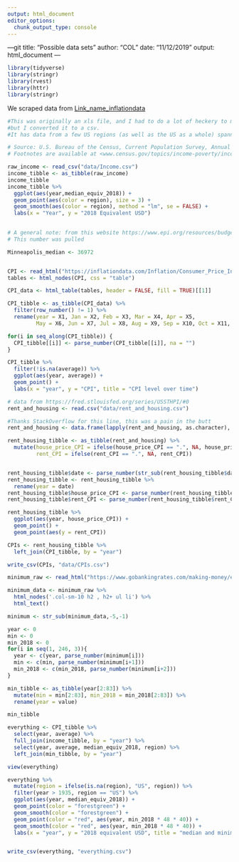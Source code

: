 ```yaml
---
output: html_document
editor_options: 
  chunk_output_type: console
---
```

---git 
title: "Possible data sets"
author: "COL"
date: "11/12/2019"
output: html_document
---

```r
library(tidyverse)
library(stringr)
library(rvest)
library(httr)
library(stringr)
```


We scraped data from [Link_name_inflationdata](https://inflationdata.com/Inflation/Consumer_Price_Index/HistoricalCPI.aspx?reloaded=true)



```r

#This was originally an xls file, and I had to do a lot of heckery to make it look pretty
#but I converted it to a csv.
#It has data from a few US regions (as well as the US as a whole) spanning 43 years

# Source: U.S. Bureau of the Census, Current Population Survey, Annual Social and Economic Supplements. For information on confidentiality protection, sampling error, nonsampling error, and definitions, see <www2.census.gov/programs-surveys/cps/techdocs/cpsmar19.pdf>.					
# Footnotes are available at <www.census.gov/topics/income-poverty/income/guidance/cps-historic-footnotes.html>.					

raw_income <- read_csv("data/Income.csv")
income_tibble <- as_tibble(raw_income)
income_tibble
income_tibble %>%
  ggplot(aes(year,median_equiv_2018)) +
  geom_point(aes(color = region), size = 3) +
  geom_smooth(aes(color = region), method = "lm", se = FALSE) +
  labs(x = "Year", y = "2018 Equivalent USD")
  
```

```r
# A general note: from this website https://www.epi.org/resources/budget/
# This number was pulled

Minneapolis_median <- 36972


CPI <- read_html("https://inflationdata.com/Inflation/Consumer_Price_Index/HistoricalCPI.aspx?reloaded=true")
tables <- html_nodes(CPI, css = "table") 

CPI_data <- html_table(tables, header = FALSE, fill = TRUE)[[1]]

CPI_tibble <- as_tibble(CPI_data) %>%
  filter(row_number() != 1) %>%
  rename(year = X1, Jan = X2, Feb = X3, Mar = X4, Apr = X5,
         May = X6, Jun = X7, Jul = X8, Aug = X9, Sep = X10, Oct = X11, Nov = X12, Dec = X13, average = X14)

for(i in seq_along(CPI_tibble)) {
  CPI_tibble[[i]] <- parse_number(CPI_tibble[[i]], na = "")
}

CPI_tibble %>%
  filter(!is.na(average)) %>%
  ggplot(aes(year, average)) +
  geom_point() +
  labs(x = "year", y = "CPI", title = "CPI level over time")

# data from https://fred.stlouisfed.org/series/USSTHPI/#0
rent_and_housing <- read.csv("data/rent_and_housing.csv")

#Thanks StackOverflow for this line, this was a pain in the butt
rent_and_housing <- data.frame(lapply(rent_and_housing, as.character), stringsAsFactors=FALSE)

rent_housing_tibble <- as_tibble(rent_and_housing) %>%
  mutate(house_price_CPI = ifelse(house_price_CPI == ".", NA, house_price_CPI),
         rent_CPI = ifelse(rent_CPI == ".", NA, rent_CPI))


rent_housing_tibble$date <- parse_number(str_sub(rent_housing_tibble$date, -4, -1))
rent_housing_tibble <- rent_housing_tibble %>%
  rename(year = date)
rent_housing_tibble$house_price_CPI <- parse_number(rent_housing_tibble$house_price_CPI)
rent_housing_tibble$rent_CPI <- parse_number(rent_housing_tibble$rent_CPI)

rent_housing_tibble %>%
  ggplot(aes(year, house_price_CPI)) +
  geom_point() +
  geom_point(aes(y = rent_CPI))

CPIs <- rent_housing_tibble %>%
  left_join(CPI_tibble, by = "year")

write_csv(CPIs, "data/CPIs.csv")

```


```r
minimum_raw <- read_html("https://www.gobankingrates.com/making-money/economy/minimum-wage-year-were-born/#4")

minimum_data <- minimum_raw %>%
  html_nodes('.col-sm-10 h2 , h2+ ul li') %>% 
  html_text()

minimum <- str_sub(minimum_data,-5,-1)

year <- 0
min <- 0
min_2018 <- 0
for(i in seq(1, 246, 3)){
  year <- c(year, parse_number(minimum[i]))
  min <- c(min, parse_number(minimum[i+1]))
  min_2018 <- c(min_2018, parse_number(minimum[i+2]))
}

min_tibble <- as_tibble(year[2:83]) %>%
  mutate(min = min[2:83], min_2018 = min_2018[2:83]) %>%
  rename(year = value)

min_tibble
```

```r

everything <- CPI_tibble %>%
  select(year, average) %>%
  full_join(income_tibble, by = "year") %>%
  select(year, average, median_equiv_2018, region) %>%
  left_join(min_tibble, by = "year")

view(everything)

everything %>%
  mutate(region = ifelse(is.na(region), "US", region)) %>%
  filter(year > 1935, region == "US") %>%
  ggplot(aes(year, median_equiv_2018)) +
  geom_point(color = "forestgreen") +
  geom_smooth(color = "forestgreen") +
  geom_point(color = "red", aes(year, min_2018 * 48 * 40)) +
  geom_smooth(color = "red", aes(year, min_2018 * 48 * 40)) +
  labs(x = "year", y = "2018 equivalent USD", title = "median and minimum yearly income")


write_csv(everything, "everything.csv")

```
